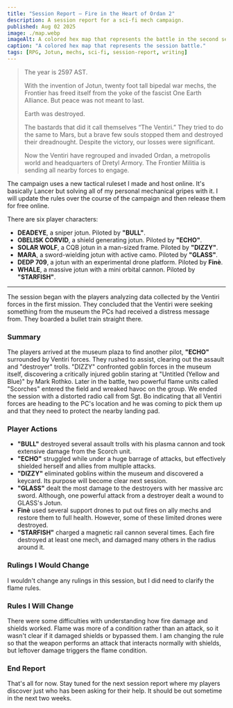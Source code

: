 ```yaml
---
title: "Session Report — Fire in the Heart of Ordan 2"
description: A session report for a sci-fi mech campaign.
published: Aug 02 2025
image: ./map.webp
imageAlt: A colored hex map that represents the battle in the second session of the Jotun campaign.
caption: "A colored hex map that represents the session battle."
tags: [RPG, Jotun, mechs, sci-fi, session-report, writing]
---
```



> The year is 2597 AST.
>
> With the invention of Jotun, twenty foot tall bipedal war mechs, the Frontier has freed itself from the yoke of the fascist One Earth Alliance. But peace was not meant to last.
>
> Earth was destroyed.
> 
> The bastards that did it call themselves “The Ventiri.” They tried to do the same to Mars, but a brave few souls stopped them and destroyed their dreadnought. Despite the victory, our losses were significant.
> 
> Now the Ventiri have regrouped and invaded Ordan, a metropolis world and headquarters of Dretyl Armory. The Frontier Militia is sending all nearby forces to engage.

The campaign uses a new tactical ruleset I made and host online. It's basically Lancer but solving all of my personal mechanical gripes with it. I will update the rules over the course of the campaign and then release them for free online.

There are six player characters:

- **DEADEYE**, a sniper jotun. Piloted by **"BULL"**.
- **OBELISK CORVID**, a shield generating jotun. Piloted by **"ECHO"**.
- **SOLAR WOLF**, a CQB jotun in a man-sized frame. Piloted by **"DIZZY"**.
- **MARA**, a sword-wielding jotun with active camo. Piloted by **"GLASS"**.
- **DEDP 709**, a jotun with an experimental drone platform. Piloted by **Finè**.
- **WHALE**, a massive jotun with a mini orbital cannon. Piloted by **"STARFISH"**.

---

The session began with the players analyzing data collected by the Ventiri forces in the first mission. They concluded that the Ventiri were seeking something from the museum the PCs had received a distress message from. They boarded a bullet train straight there.

### Summary

The players arrived at the museum plaza to find another pilot, **"ECHO"** surrounded by Ventiri forces. They rushed to assist, clearing out the assault and "destroyer" trolls. "DIZZY" confronted goblin forces in the museum itself, discovering a critically injured goblin staring at "Untitled (Yellow and Blue)" by Mark Rothko. Later in the battle, two powerful flame units called "Scorches" entered the field and wreaked havoc on the group. We ended the session with a distorted radio call from Sgt. Bo indicating that all Ventiri forces are heading to the PC's location and he was coming to pick them up and that they need to protect the nearby landing pad.

### Player Actions

- **"BULL"** destroyed several assault trolls with his plasma cannon and took extensive damage from the Scorch unit.
- **"ECHO"** struggled while under a huge barrage of attacks, but effectively shielded herself and allies from multiple attacks.
- **"DIZZY"** eliminated goblins within the museum and discovered a keycard. Its purpose will become clear next session.
- **"GLASS"** dealt the most damage to the destroyers with her massive arc sword. Although, one powerful attack from a destroyer dealt a wound to GLASS's Jotun. 
- **Finè** used several support drones to put out fires on ally mechs and restore them to full health. However, some of these limited drones were destroyed.
- **"STARFISH"** charged a magnetic rail cannon several times. Each fire destroyed at least one mech, and damaged many others in the radius around it.

### Rulings I Would Change

I wouldn't change any rulings in this session, but I did need to clarify the flame rules.

### Rules I Will Change

There were some difficulties with understanding how fire damage and shields worked. Flame was more of a condition rather than an attack, so it wasn't clear if it damaged shields or bypassed them. I am changing the rule so that the weapon performs an attack that interacts normally with shields, but leftover damage triggers the flame condition.

### End Report

That's all for now. Stay tuned for the next session report where my players discover just who has been asking for their help. It should be out sometime in the next two weeks.